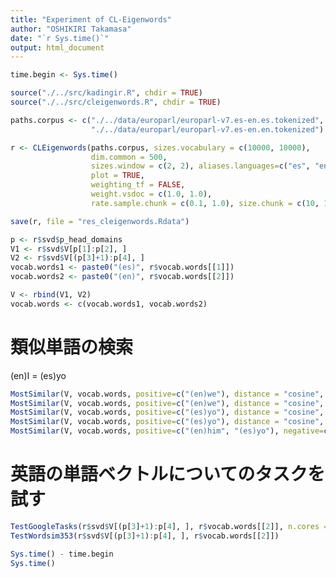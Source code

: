 ```yaml
---
title: "Experiment of CL-Eigenwords"
author: "OSHIKIRI Takamasa"
date: "`r Sys.time()`"
output: html_document
---
```


```r
time.begin <- Sys.time()

source("./../src/kadingir.R", chdir = TRUE)
source("./../src/cleigenwords.R", chdir = TRUE)
```

```r
paths.corpus <- c("./../data/europarl/europarl-v7.es-en.es.tokenized",
                  "./../data/europarl/europarl-v7.es-en.en.tokenized")

r <- CLEigenwords(paths.corpus, sizes.vocabulary = c(10000, 10000),
                  dim.common = 500,
                  sizes.window = c(2, 2), aliases.languages=c("es", "en"),
                  plot = TRUE,
                  weighting_tf = FALSE,
                  weight.vsdoc = c(1.0, 1.0),
                  rate.sample.chunk = c(0.1, 1.0), size.chunk = c(10, 1000))

save(r, file = "res_cleigenwords.Rdata")
```


```r
p <- r$svd$p_head_domains
V1 <- r$svd$V[p[1]:p[2], ]
V2 <- r$svd$V[(p[3]+1):p[4], ]
vocab.words1 <- paste0("(es)", r$vocab.words[[1]])
vocab.words2 <- paste0("(en)", r$vocab.words[[2]])

V <- rbind(V1, V2)
vocab.words <- c(vocab.words1, vocab.words2)
```

# 類似単語の検索
(en)I = (es)yo

```r
MostSimilar(V, vocab.words, positive=c("(en)we"), distance = "cosine", language.search = "en")
MostSimilar(V, vocab.words, positive=c("(en)we"), distance = "cosine", language.search = "es")
MostSimilar(V, vocab.words, positive=c("(es)yo"), distance = "cosine", language.search = "en")
MostSimilar(V, vocab.words, positive=c("(es)yo"), distance = "cosine", language.search = "es")
MostSimilar(V, vocab.words, positive=c("(en)him", "(es)yo"), negative=c("(en)he"), distance = "cosine")
```

# 英語の単語ベクトルについてのタスクを試す
```r
TestGoogleTasks(r$svd$V[(p[3]+1):p[4], ], r$vocab.words[[2]], n.cores = 12)
TestWordsim353(r$svd$V[(p[3]+1):p[4], ], r$vocab.words[[2]])
```

```r
Sys.time() - time.begin
Sys.time()
```